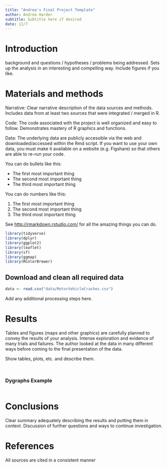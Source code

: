 ```yaml
---
title: "Andrea's Final Project Template"
author: Andrea Harder
subtitle: Subtitle here if desired
date: 11/7
--- 
```


# Introduction
 background and questions / hypotheses / problems being addressed. Sets up the analysis in an interesting and compelling way. Include figures if you like.

# Materials and methods

Narrative: Clear narrative description of the data sources and methods. Includes data from at least two sources that were integrated / merged in R.

Code: The code associated with the project is well organized and easy to follow. Demonstrates mastery of R graphics and functions.

Data: The underlying data are publicly accessible via the web and downloaded/accessed within the Rmd script. If you want to use your own data, you must make it available on a website (e.g. Figshare) so that others are able to re-run your code.

You can do bullets like this:

-   The first most important thing
-   The second most important thing
-   The third most important thing

You can do numbers like this:

1.  The first most important thing
2.  The second most important thing
3.  The third most important thing

See <http://rmarkdown.rstudio.com/> for all the amazing things you can do.


```r
library(tidyverse)
library(dplyr)
library(ggplot2)
library(leaflet)
library(sf)
library(ggmap)
library(RColorBrewer)
```

## Download and clean all required data

```r
data <- read.csv("data/MotorVehicleCrashes.csv")

```

Add any additional processing steps here.

# Results

Tables and figures (maps and other graphics) are carefully planned to convey the results of your analysis. Intense exploration and evidence of many trials and failures. The author looked at the data in many different ways before coming to the final presentation of the data.

Show tables, plots, etc. and describe them.

```r

```

```r

```

### Dygraphs Example

```r

```

# Conclusions

Clear summary adequately describing the results and putting them in context. Discussion of further questions and ways to continue investigation.

# References

All sources are cited in a consistent manner
